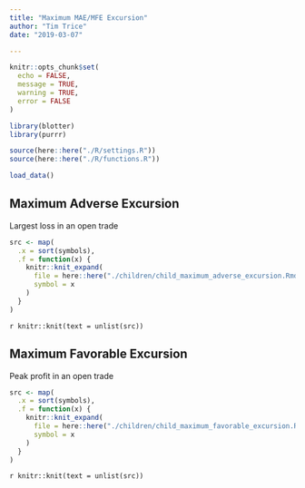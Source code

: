 ```yaml
---
title: "Maximum MAE/MFE Excursion"
author: "Tim Trice"
date: "2019-03-07"

---
```


```r
knitr::opts_chunk$set(
  echo = FALSE, 
  message = TRUE, 
  warning = TRUE, 
  error = FALSE
)
```

```r
library(blotter)
library(purrr)
```

```r
source(here::here("./R/settings.R"))
source(here::here("./R/functions.R"))
```

```r
load_data()
```

## Maximum Adverse Excursion {.tabset}

Largest loss in an open trade

```r
src <- map(
  .x = sort(symbols), 
  .f = function(x) {
    knitr::knit_expand(
      file = here::here("./children/child_maximum_adverse_excursion.Rmd"), 
      symbol = x
    )
  }
)
```

`r knitr::knit(text = unlist(src))`

## Maximum Favorable Excursion {.tabset}

Peak profit in an open trade

```r
src <- map(
  .x = sort(symbols), 
  .f = function(x) {
    knitr::knit_expand(
      file = here::here("./children/child_maximum_favorable_excursion.Rmd"), 
      symbol = x
    )
  }
)
```

`r knitr::knit(text = unlist(src))`
